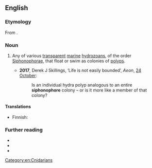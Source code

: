 ==English==
{{rfi|en}}

===Etymology===
From {{confix|en|siphono|phore}}.

===Noun===
{{en-noun}}

# {{lb|en|zoology}} Any of various [[transparent]] [[marine]] [[hydrozoan]]s, of the order [[Siphonophorae]], that float or swim as colonies of [[polyp]]s.
#*'''2017''', Derek J Skillings, ‘Life is not easily bounded’, ''Aeon'', [https://aeon.co/essays/what-constitutes-an-individual-organism-in-biology 24 October]:
#*:Is an individual hydra polyp analogous to an entire '''siphonophore''' colony – or is it more like a member of that colony?

====Translations====
{{trans-top|hydrozoan of the order Siphonophorae}}
* Finnish: {{t|fi|uimapolyyppi}}
{{trans-mid}}
{{trans-bottom}}

===Further reading===
* {{pedia|Siphonophorae}}
* {{specieslite|Siphonophorae}}
* {{comcatlite|Siphonophorae}}

[[Category:en:Cnidarians]]